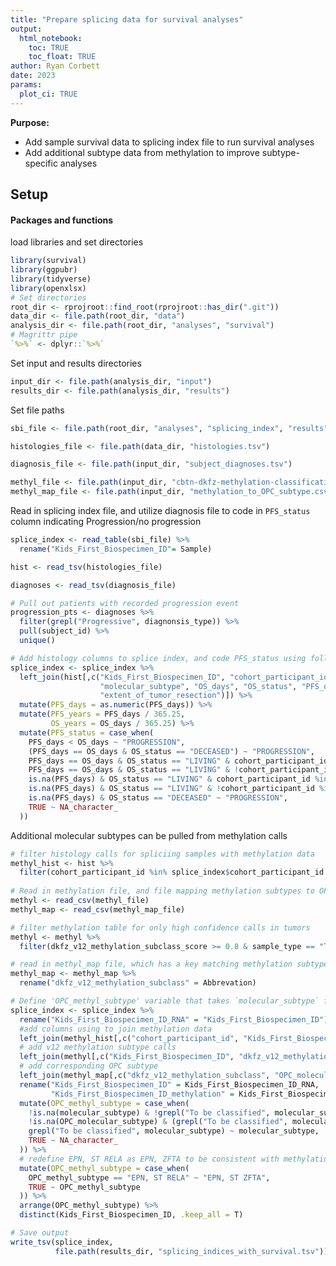 ```yaml
---
title: "Prepare splicing data for survival analyses"
output: 
  html_notebook:
    toc: TRUE
    toc_float: TRUE
author: Ryan Corbett
date: 2023
params:
  plot_ci: TRUE
---
```


**Purpose:** 

- Add sample survival data to splicing index file to run survival analyses
- Add additional subtype data from methylation to improve subtype-specific analyses

## Setup

#### Packages and functions

load libraries and set directories
```r
library(survival)
library(ggpubr)
library(tidyverse)
library(openxlsx)
# Set directories
root_dir <- rprojroot::find_root(rprojroot::has_dir(".git"))
data_dir <- file.path(root_dir, "data")
analysis_dir <- file.path(root_dir, "analyses", "survival")
# Magrittr pipe
`%>%` <- dplyr::`%>%`
```

Set input and results directories

```r
input_dir <- file.path(analysis_dir, "input")
results_dir <- file.path(analysis_dir, "results")
```

Set file paths

```r
sbi_file <- file.path(root_dir, "analyses", "splicing_index", "results", "splicing_index.total.txt")

histologies_file <- file.path(data_dir, "histologies.tsv")

diagnosis_file <- file.path(input_dir, "subject_diagnoses.tsv")

methyl_file <- file.path(input_dir, "cbtn-dkfz-methylation-classification.csv")
methyl_map_file <- file.path(input_dir, "methylation_to_OPC_subtype.csv")
```

Read in splicing index file, and utilize diagnosis file to code in `PFS_status` column indicating Progression/no progression

```r
splice_index <- read_table(sbi_file) %>%
  rename("Kids_First_Biospecimen_ID"= Sample)

hist <- read_tsv(histologies_file)

diagnoses <- read_tsv(diagnosis_file)

# Pull out patients with recorded progression event
progression_pts <- diagnoses %>%
  filter(grepl("Progressive", diagnonsis_type)) %>%
  pull(subject_id) %>%
  unique()

# Add histology columns to splice index, and code PFS_status using following logic
splice_index <- splice_index %>%
  left_join(hist[,c("Kids_First_Biospecimen_ID", "cohort_participant_id", 
                    "molecular_subtype", "OS_days", "OS_status", "PFS_days",
                    "extent_of_tumor_resection")]) %>%
  mutate(PFS_days = as.numeric(PFS_days)) %>%
  mutate(PFS_years = PFS_days / 365.25,
         OS_years = OS_days / 365.25) %>%
  mutate(PFS_status = case_when(
    PFS_days < OS_days ~ "PROGRESSION",
    (PFS_days == OS_days & OS_status == "DECEASED") ~ "PROGRESSION",
    PFS_days == OS_days & OS_status == "LIVING" & cohort_participant_id %in% progression_pts ~ "PROGRESSION",
    PFS_days == OS_days & OS_status == "LIVING" & !cohort_participant_id %in% progression_pts ~ "NO PROGRESSION",
    is.na(PFS_days) & OS_status == "LIVING" & cohort_participant_id %in% progression_pts  ~ "PROGRESSION",
    is.na(PFS_days) & OS_status == "LIVING" & !cohort_participant_id %in% progression_pts  ~ "NO PROGRESSION",
    is.na(PFS_days) & OS_status == "DECEASED" ~ "PROGRESSION",
    TRUE ~ NA_character_
  ))
```

Additional molecular subtypes can be pulled from methylation calls 

```r
# filter histology calls for spliciing samples with methylation data
methyl_hist <- hist %>%
  filter(cohort_participant_id %in% splice_index$cohort_participant_id & experimental_strategy == "Methylation")
  
# Read in methylation file, and file mapping methylation subtypes to OPC molecular subtypes
methyl <- read_csv(methyl_file)
methyl_map <- read_csv(methyl_map_file)

# filter methylation table for only high confidence calls in tumors
methyl <- methyl %>%
  filter(dkfz_v12_methylation_subclass_score >= 0.8 & sample_type == "Tumor")

# read in methyl_map file, which has a key matching methylation subtypes to OPC subtypes when available 
methyl_map <- methyl_map %>%
  rename("dkfz_v12_methylation_subclass" = Abbrevation)

# Define 'OPC_methyl_subtype' variable that takes `molecular_subtype` first, and `OPC_molecular_subtype` defined by methylation otherwise  
splice_index <- splice_index %>%
  rename("Kids_First_Biospecimen_ID_RNA" = "Kids_First_Biospecimen_ID") %>%
  #add columns using to join methylation data
  left_join(methyl_hist[,c("cohort_participant_id", "Kids_First_Biospecimen_ID")]) %>%
  # add v12 methylation subtype calls
  left_join(methyl[,c("Kids_First_Biospecimen_ID", "dkfz_v12_methylation_subclass")]) %>%
  # add corresponding OPC subtype
  left_join(methyl_map[,c("dkfz_v12_methylation_subclass", "OPC_molecular_subtype")], by = "dkfz_v12_methylation_subclass") %>%
  rename("Kids_First_Biospecimen_ID" = Kids_First_Biospecimen_ID_RNA,
         "Kids_First_Biospecimen_ID_methylation" = Kids_First_Biospecimen_ID) %>%
  mutate(OPC_methyl_subtype = case_when(
    !is.na(molecular_subtype) & !grepl("To be classified", molecular_subtype) ~ molecular_subtype,
    !is.na(OPC_molecular_subtype) & (grepl("To be classified", molecular_subtype) | is.na(molecular_subtype)) ~ OPC_molecular_subtype,
    grepl("To be classified", molecular_subtype) ~ molecular_subtype,
    TRUE ~ NA_character_
  )) %>%
  # redefine EPN, ST RELA as EPN, ZFTA to be consistent with methylation subtyping
  mutate(OPC_methyl_subtype = case_when(
    OPC_methyl_subtype == "EPN, ST RELA" ~ "EPN, ST ZFTA",
    TRUE ~ OPC_methyl_subtype
  )) %>%
  arrange(OPC_methyl_subtype) %>%
  distinct(Kids_First_Biospecimen_ID, .keep_all = T)

# Save output
write_tsv(splice_index,
          file.path(results_dir, "splicing_indices_with_survival.tsv"))
```
